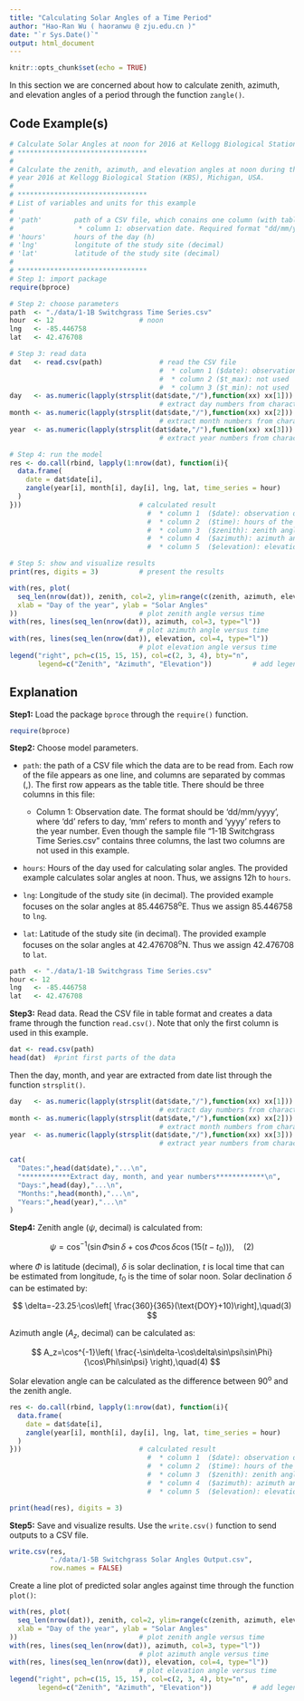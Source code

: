 ---
title: "Calculating Solar Angles of a Time Period"
author: "Hao-Ran Wu ( haoranwu @ zju.edu.cn )"
date: "`r Sys.Date()`"
output: html_document
---

```{r setup, include=FALSE}
knitr::opts_chunk$set(echo = TRUE)
```

In this section we are concerned about how to calculate zenith, azimuth, and elevation angles of a period through the function `zangle()`.

## Code Example(s)

```{r eval=FALSE}
# Calculate Solar Angles at noon for 2016 at Kellogg Biological Station
# ********************************
#
# Calculate the zenith, azimuth, and elevation angles at noon during the course of
# year 2016 at Kellogg Biological Station (KBS), Michigan, USA.
#
# ********************************
# List of variables and units for this example
#
# 'path'        path of a CSV file, which conains one column (with table titles)
#                * column 1: observation date. Required format "dd/mm/yyyy"
# 'hours'       hours of the day (h)
# 'lng'         longitute of the study site (decimal)
# 'lat'         latitude of the study site (decimal)
#
# ********************************
# Step 1: import package
require(bproce)

# Step 2: choose parameters
path  <- "./data/1-1B Switchgrass Time Series.csv"
hour  <- 12                     # noon
lng   <- -85.446758
lat   <- 42.476708

# Step 3: read data
dat   <- read.csv(path)              # read the CSV file
                                     #  * column 1 ($date): observation date
                                     #  * column 2 ($t_max): not used
                                     #  * column 3 ($t_min): not used
day   <- as.numeric(lapply(strsplit(dat$date,"/"),function(xx) xx[1]))
                                     # extract day numbers from characters
month <- as.numeric(lapply(strsplit(dat$date,"/"),function(xx) xx[2]))
                                     # extract month numbers from characters
year  <- as.numeric(lapply(strsplit(dat$date,"/"),function(xx) xx[3]))
                                     # extract year numbers from characters

# Step 4: run the model
res <- do.call(rbind, lapply(1:nrow(dat), function(i){
  data.frame(
    date = dat$date[i],
    zangle(year[i], month[i], day[i], lng, lat, time_series = hour)
  )
}))                             # calculated result
                                  #  * column 1  ($date): observation date
                                  #  * column 2  ($time): hours of the day
                                  #  * column 3  ($zenith): zenith angle
                                  #  * column 4  ($azimuth): azimuth angle
                                  #  * column 5  ($elevation): elevation angle

# Step 5: show and visualize results
print(res, digits = 3)          # present the results

with(res, plot(
  seq_len(nrow(dat)), zenith, col=2, ylim=range(c(zenith, azimuth, elevation)), type="l",
  xlab = "Day of the year", ylab = "Solar Angles"
))                              # plot zenith angle versus time
with(res, lines(seq_len(nrow(dat)), azimuth, col=3, type="l"))
                                # plot azimuth angle versus time
with(res, lines(seq_len(nrow(dat)), elevation, col=4, type="l"))
                                # plot elevation angle versus time
legend("right", pch=c(15, 15, 15), col=c(2, 3, 4), bty="n",
       legend=c("Zenith", "Azimuth", "Elevation"))          # add legends
```

## Explanation

**Step1:** Load the package `bproce` through the `require()` function.

```{r message=FALSE}
require(bproce)
```

**Step2:** Choose model parameters.

-   `path`: the path of a CSV file which the data are to be read from. Each row of the file appears as one line, and columns are separated by commas (,). The first row appears as the table title. There should be three columns in this file:

    -   Column 1: Observation date. The format should be 'dd/mm/yyyy', where 'dd' refers to day, 'mm' refers to month and 'yyyy' refers to the year number. Even though the sample file "1-1B Switchgrass Time Series.csv" contains three columns, the last two columns are not used in this example.

-   `hours`: Hours of the day used for calculating solar angles. The provided example calculates solar angles at noon. Thus, we assigns 12h to `hours`.

-   `lng`: Longitude of the study site (in decimal). The provided example focuses on the solar angles at 85.446758^o^E. Thus we assign 85.446758 to `lng`.

-   `lat`: Latitude of the study site (in decimal). The provided example focuses on the solar angles at 42.476708^o^N. Thus we assign 42.476708 to `lat`.

```{r comment=""}
path  <- "./data/1-1B Switchgrass Time Series.csv"
hour <- 12
lng   <- -85.446758
lat   <- 42.476708
```

**Step3:** Read data. Read the CSV file in table format and creates a data frame through the function `read.csv()`. Note that only the first column is used in this example.

```{r comment=""}
dat <- read.csv(path)
head(dat)  #print first parts of the data
```

Then the day, month, and year are extracted from date list through the function `strsplit()`.

```{r comment=""}
day   <- as.numeric(lapply(strsplit(dat$date,"/"),function(xx) xx[1]))
                                     # extract day numbers from characters
month <- as.numeric(lapply(strsplit(dat$date,"/"),function(xx) xx[2]))
                                     # extract month numbers from characters
year  <- as.numeric(lapply(strsplit(dat$date,"/"),function(xx) xx[3]))
                                     # extract year numbers from characters

cat(
  "Dates:",head(dat$date),"...\n",
  "************Extract day, month, and year numbers************\n",
  "Days:",head(day),"...\n",
  "Months:",head(month),"...\n",
  "Years:",head(year),"...\n"
)
```

**Step4:** Zenith angle ($\psi$, decimal) is calculated from:

$$
\psi=\cos^{-1}(\sin\Phi\sin\delta+\cos\Phi\cos\delta\cos(15(t-t_0))),\quad(2)
$$

where $\Phi$ is latitude (decimal), $\delta$ is solar declination, $t$ is local time that can be estimated from longitude, $t_0$ is the time of solar noon. Solar declination $\delta$ can be estimated by:

$$
\delta=-23.25·\cos\left[ \frac{360}{365}(\text{DOY}+10)\right],\quad(3)
$$

Azimuth angle ($A_z$, decimal) can be calculated as:

$$
A_z=\cos^{-1}\left( \frac{-\sin\delta-\cos\delta\sin\psi\sin\Phi}{\cos\Phi\sin\psi} \right),\quad(4)
$$

Solar elevation angle can be calculated as the difference between 90^o^ and the zenith angle.

```{r comment=""}
res <- do.call(rbind, lapply(1:nrow(dat), function(i){
  data.frame(
    date = dat$date[i],
    zangle(year[i], month[i], day[i], lng, lat, time_series = hour)
  )
}))                             # calculated result
                                  #  * column 1  ($date): observation date
                                  #  * column 2  ($time): hours of the day
                                  #  * column 3  ($zenith): zenith angle
                                  #  * column 4  ($azimuth): azimuth angle
                                  #  * column 5  ($elevation): elevation angle

print(head(res), digits = 3)
```

**Step5:** Save and visualize results. Use the `write.csv()` function to send outputs to a CSV file.

```{r eval=FALSE}
write.csv(res, 
          "./data/1-5B Switchgrass Solar Angles Output.csv", 
          row.names = FALSE)
```

Create a line plot of predicted solar angles against time through the function `plot()`:

```{r comment=""}
with(res, plot(
  seq_len(nrow(dat)), zenith, col=2, ylim=range(c(zenith, azimuth, elevation)), type="l",
  xlab = "Day of the year", ylab = "Solar Angles"
))                              # plot zenith angle versus time
with(res, lines(seq_len(nrow(dat)), azimuth, col=3, type="l"))
                                # plot azimuth angle versus time
with(res, lines(seq_len(nrow(dat)), elevation, col=4, type="l"))
                                # plot elevation angle versus time
legend("right", pch=c(15, 15, 15), col=c(2, 3, 4), bty="n",
       legend=c("Zenith", "Azimuth", "Elevation"))          # add legends
```
